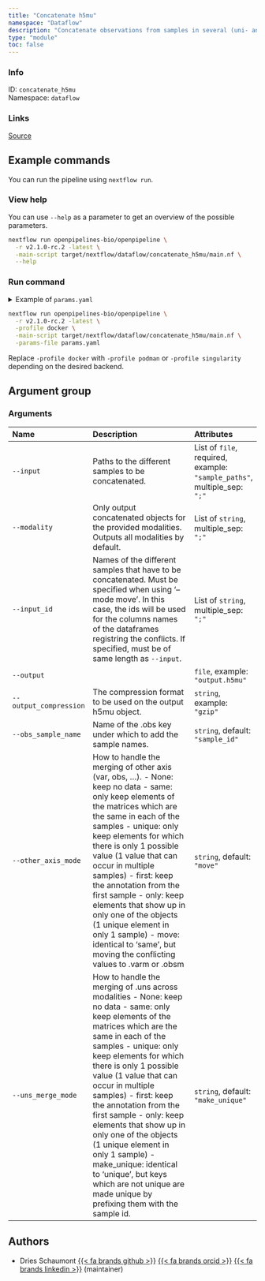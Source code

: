 ```yaml
---
title: "Concatenate h5mu"
namespace: "Dataflow"
description: "Concatenate observations from samples in several (uni- and/or multi-modal) MuData files into a single file"
type: "module"
toc: false
---
```


::: {.column-margin}

### Info

ID: `concatenate_h5mu`  
Namespace: `dataflow`

### Links
[Source](https://github.com/openpipelines-bio/openpipeline/blob/v2.1.0-rc.2/src/dataflow/concatenate_h5mu/config.vsh.yaml){.btn-action .btn-sm .btn-info .btn role="button"}

:::



## Example commands

You can run the pipeline using `nextflow run`.

### View help

You can use `--help` as a parameter to get an overview of the possible parameters.

```bash
nextflow run openpipelines-bio/openpipeline \
  -r v2.1.0-rc.2 -latest \
  -main-script target/nextflow/dataflow/concatenate_h5mu/main.nf \
  --help
```

### Run command

<details>
<summary>Example of `params.yaml`</summary>
```yaml
# Arguments
input: # please fill in - example: ["sample_paths"]
# modality: ["foo"]
# input_id: ["foo"]
# output: "$id.$key.output.h5mu"
# output_compression: "gzip"
obs_sample_name: "sample_id"
other_axis_mode: "move"
uns_merge_mode: "make_unique"

# Nextflow input-output arguments
publish_dir: # please fill in - example: "output/"
# param_list: "my_params.yaml"
```
</details>

```bash
nextflow run openpipelines-bio/openpipeline \
  -r v2.1.0-rc.2 -latest \
  -profile docker \
  -main-script target/nextflow/dataflow/concatenate_h5mu/main.nf \
  -params-file params.yaml
```

:::{.callout-note}
Replace `-profile docker` with `-profile podman` or `-profile singularity` depending on the desired backend.
:::

## Argument group

### Arguments

|Name                   |Description                                                                                                                                                                                                                                                                                                                                                                                                                                                                                                                                                                 |Attributes                                                               |
|:----------|:--------------------------------------------------|:--------------------|
|`--input`              |Paths to the different samples to be concatenated.                                                                                                                                                                                                                                                                                                                                                                                                                                                                                                                          |List of `file`, required, example: `"sample_paths"`, multiple_sep: `";"` |
|`--modality`           |Only output concatenated objects for the provided modalities. Outputs all modalities by default.                                                                                                                                                                                                                                                                                                                                                                                                                                                                            |List of `string`, multiple_sep: `";"`                                    |
|`--input_id`           |Names of the different samples that have to be concatenated.  Must be specified when using '--mode move'. In this case, the ids will be used for the columns names of the dataframes registring the conflicts. If specified, must be of same length as `--input`.                                                                                                                                                                                                                                                                                                           |List of `string`, multiple_sep: `";"`                                    |
|`--output`             |                                                                                                                                                                                                                                                                                                                                                                                                                                                                                                                                                                            |`file`, example: `"output.h5mu"`                                         |
|`--output_compression` |The compression format to be used on the output h5mu object.                                                                                                                                                                                                                                                                                                                                                                                                                                                                                                                |`string`, example: `"gzip"`                                              |
|`--obs_sample_name`    |Name of the .obs key under which to add the sample names.                                                                                                                                                                                                                                                                                                                                                                                                                                                                                                                   |`string`, default: `"sample_id"`                                         |
|`--other_axis_mode`    |How to handle the merging of other axis (var, obs, ...).    - None: keep no data   - same: only keep elements of the matrices which are the same in each of the samples   - unique: only keep elements for which there is only 1 possible value (1 value that can occur in multiple samples)   - first: keep the annotation from the first sample   - only: keep elements that show up in only one of the objects (1 unique element in only 1 sample)   - move: identical to 'same', but moving the conflicting values to .varm or .obsm                                    |`string`, default: `"move"`                                              |
|`--uns_merge_mode`     |How to handle the merging of .uns across modalities   - None: keep no data   - same: only keep elements of the matrices which are the same in each of the samples   - unique: only keep elements for which there is only 1 possible value (1 value that can occur in multiple samples)   - first: keep the annotation from the first sample   - only: keep elements that show up in only one of the objects (1 unique element in only 1 sample)   - make_unique: identical to 'unique', but keys which are not unique are made unique by prefixing them with the sample id. |`string`, default: `"make_unique"`                                       |

## Authors


  * Dries Schaumont [{{< fa brands github >}}](https://github.com/DriesSchaumont) [{{< fa brands orcid >}}](https://orcid.org/0000-0002-4389-0440) [{{< fa brands linkedin >}}](https://linkedin.com/in/dries-schaumont) (maintainer)


